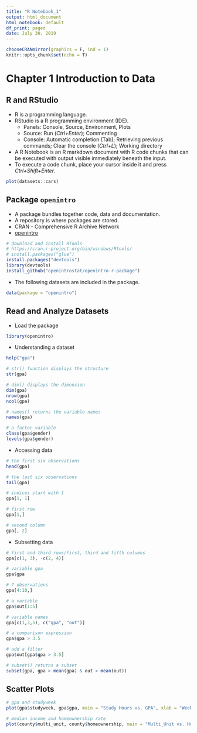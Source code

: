 ```yaml
---
title: "R Notebook_1"
output: html_document
html_notebook: default
df_print: paged
date: July 30, 2019
---
```


```r
chooseCRANmirror(graphics = F, ind = 1)
knitr::opts_chunk$set(echo = T)
```

# Chapter 1 Introduction to Data

## R and RStudio

* R is a programming language.
* RStudio is a R programming environment (IDE). 
  + Panels: Console, Source, Environment, Plots
  + Source: Run (*Ctrl+Enter*); Commenting
  + Console: Automatic completion (Tab); Retrieving previous commands; Clear the console (*Ctrl+L*); Working directory
* A R Notebook is an R markdown document with R code chunks that can be executed with output visible immediately beneath the input. 
* To execute a code chunk, place your cursor inside it and press *Ctrl+Shift+Enter*. 

```r
plot(datasets::cars)
```

## Package `openintro`

* A package bundles together code, data and documentation.
* A repository is where packages are stored. 
* CRAN - Comprehensive R Archive Network
* [openintro](https://github.com/OpenIntroStat/openintro-r-package)

```r
# download and install RTools 
# https://cran.r-project.org/bin/windows/Rtools/
# install.packages("glue")
install.packages("devtools")
library(devtools)
install_github("openintrostat/openintro-r-package")
```

* The following datasets are included in the package. 

```r
data(package = "openintro")
```

## Read and Analyze Datasets

* Load the package

```r
library(openintro)
```

* Understanding a dataset

```r
help("gpa")
```

```r
# str() function displays the structure
str(gpa)
```

```r
# dim() displays the dimension
dim(gpa)
nrow(gpa)
ncol(gpa)
```

```r
# names() returns the variable names
names(gpa)
```

```r
# a factor variable
class(gpa$gender)
levels(gpa$gender)
```

* Accessing data

```r
# the first six observations
head(gpa)
```

```r
# the last six observations
tail(gpa)
```

```r
# indices start with 1
gpa[1, 1]
```

```r
# first row
gpa[1,]
```

```r
# second column
gpa[, 2]
```

* Subsetting data

```r
# first and third rows/first, third and fifth columns
gpa[c(1, 3), -c(2, 4)]
```

```r
# variable gpa
gpa$gpa
```

```r
# 7 observations
gpa[4:10,]
```

```r
# a variable
gpa$out[1:5]
```

```r
# variable names
gpa[c(1,3,5), c("gpa", "out")]
```

```r
# a comparison expression
gpa$gpa > 3.5
```

```r
# add a filter
gpa$out[gpa$gpa > 3.5]
```

```r
# subset() returns a subset
subset(gpa, gpa > mean(gpa) & out > mean(out))
```

## Scatter Plots

```r
# gpa and studyweek
plot(gpa$studyweek, gpa$gpa, main = "Study Hours vs. GPA", xlab = "Weekly Study Hours", ylab = "GPA", xlim= c(0, max(gpa$studyweek)), ylim = c(2, 5), pch = 20, col = COL[1])
```

```r
# median income and homeownership rate
plot(county$multi_unit, county$homeownership, main = "Multi_Unit vs. Homeownership", xlab = "Percent of Units in Multi_unit Structures", ylab = "Homeownership Rate", xlim = c(0, max(county$multi_unit)), ylim = c(0, 100), pch = 20, col = COL[1])
```
